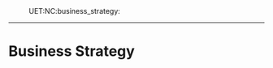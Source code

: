 :UET:NC:business_strategy:
----
= Business Strategy =
{{local:./img/UET_NC/UET_NC_Business_strategy_9_steps.png}}
